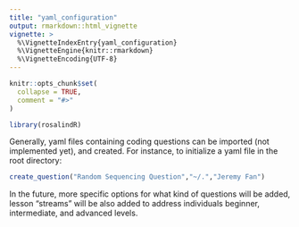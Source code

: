 ```yaml
---
title: "yaml_configuration"
output: rmarkdown::html_vignette
vignette: >
  %\VignetteIndexEntry{yaml_configuration}
  %\VignetteEngine{knitr::rmarkdown}
  %\VignetteEncoding{UTF-8}
---
```


```r
knitr::opts_chunk$set(
  collapse = TRUE,
  comment = "#>"
)
```

```r
library(rosalindR)
```

Generally, yaml files containing coding questions can be imported (not implemented yet), and created. For instance, to initialize a yaml file in the root directory:

```r
create_question("Random Sequencing Question","~/.","Jeremy Fan")
```

In the future, more specific options for what kind of questions will be added, lesson "streams" will be also added to address individuals beginner, intermediate, and advanced levels.
